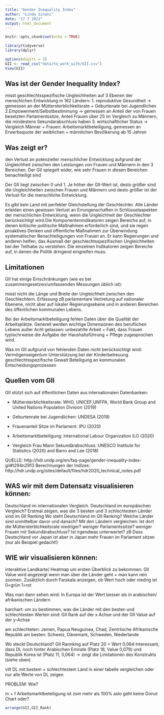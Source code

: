 ```yaml
---
title: "Gender Inequality Index"
author: "Linda Sinani"
date: "17 7 2021"
output: html_document
---
```


```r
knitr::opts_chunk$set(echo = TRUE)

library(tidyverse)
library(dplyr)

options(digits = 3)
GII <- read_csv("data/to_work_with/GII.csv")
View(GII)
```

## Was ist der Gender Inequality Index?

misst geschlechtsspezifische Ungleichheiten auf 3 Ebenen der menschlchen Entwicklung in 162 Ländern:
1. reproduktive Gesundheit -> gemessen an der Müttersterblichkeitsrate + Geburtenate bei Jugendlichen 
2.Empowerment/Selbstbestimmung -> gemessen an Anteil der von Frauen besetzten Parlamentssitze, Anteil Frauen über 25 im Vergleich zu Männern, die mindestens Sekundarabschluss haben 
3. wirtschaftlicher Status -> Vergleich Männer + Frauen: Arbeitsmarktbeteiligung, gemessen an Erwerbsquote der weiblichen + männlichen Bevölkerung ab 15 Jahren 

## Was zeigt er? 

den Verlust an potenzieller menschlicher Entwicklung aufgrund der Ungleichheit zwischen den Leistungen von Frauen und Männern in den 3 Bereichen. Der GII spiegelt wider, wie sehr Frauen in diesen Bereichen benachteiligt sind

Der GII liegt zwischen 0 und 1. Je höher der GII-Wert ist, desto größer sind die Ungleichheiten zwischen Frauen und Männern und desto größer ist der Verlust für die menschliche Entwicklung.

Es gibt kein Land mit perfekter Gleichstellung der Geschlechter. Alle Länder erleiden einen gewissen Verlust an Errungenschaften in Schlüsselaspekten der menschlichen Entwicklung, wenn die Ungleichheit der Geschlechter berücksichtigt wird.Die Komponentenindikatoren zeigen Bereiche auf, in denen kritische politische Maßnahmen erforderlich sind, und sie regen proaktives Denken und öffentliche Maßnahmen zur Überwindung systematischer Benachteiligungen von Frauen an.
Er kann Regierungen und anderen helfen, das Ausmaß der geschlechtsspezifischen Ungleichheiten bei der Teilhabe zu verstehen. Die einzelnen Indikatoren zeigen Bereiche auf, in denen die Politik dringend eingreifen muss. 

## Limitationen 

GII hat einige Einschränkungen (wie es bei zusammengesetzen/umfassenden Messungen üblich ist): 

misst nicht die Länge und Breite der Ungleichheit zwischen den Geschlechtern. Erfassung zB parlamentare Vertretung auf nationaler Ebenene, nicht aber auf lokaler Regierungsebene und in anderen Bereichen des öffentlichen kommunalen Lebens. 

Bei der Arbeitsmarktbeteiligung fehlen Daten über die Qualität der Arbeitsplätze. Generell werden wichtige Dimensionen des beruflichen Lebens außer Acht gelassen: unbezahlte Arbeit + Fakt, dass Frauen typischrweise die Aufgabe der Haushaltsführung + Pflege zugesprochen wird. 

Was im GII aufgrund von fehlenden Daten nicht berücksichtigt wird: 
Vermögenseigentum
Unterstützung bei der Kinderbetreuung 
geschlechtsspezifische Gewalt 
Beteiligung an kommunalen Entscheidungsprozessen 

## Quellen vom GII

GII stützt sich auf öffentlichen Daten aus internationalen Datenbanken:

- Müttersterblichkeitsrate: WHO, UNICEF,UNFPA, World Bank Group and United Nations Population Division (2019)

- Geburtenrate bei Jugendlichen: UNDESA (2019)

- Frauenanteil Sitze im Parlament: IPU (2020)

- Arbeitsmarktbeteiligung: International Labour Organization ILO (2020)

- Vergleich Frau Mann Sekundärabschluss: UNESCO Institute for Statistics (2020) and
Barro and Lee (2018)

QUELLE: http://hdr.undp.org/en/faq-page/gender-inequality-index-gii#t294n2913
Berechnungen der Indizes: http://hdr.undp.org/sites/default/files/hdr2020_technical_notes.pdf

## WAS wir mit dem Datensatz visualisieren können: 

Deutschland im internationalen Vergleich.
Deutschland im europäischen Vergleich?
Erstmal zeigen, was die 3 besten und 3 schlechtesten Länder sind im GII Ranking 
Wo steht Deutschland im GII Ranking? Welche Länder sind unmittelbar davor und danach? 
Mit den Ländern vergleichen: Ist dort die Müttersterblchkeitsrate niedriger? weniger Parlamentssitze? weniger Frauen mit Sekundärabschluss? 
Ist irgendwas unterwartet? zB Dass Deutschland vor Japan ist aber in Japan mehr Frauen im Parlament sitzen (nur als Beispiel gedacht!)

## WIE wir visualisieren können:

interaktive Landkarte/ Heatmap um ersten Überblick zu bekommen: GII Value wird angezeigt wenn man über die Länder geht + man kann rein zoomen. Zusätzlich durch Farskala anzeigen, ob
Wert hoch oder niedrig ist 0=grün 1=rot 

Was man dann sehen wird: In Europa ist der Wert besser als in arabischen/ afrikanischen Ländern 

barchart: um zu bestimmen, was die Länder mit den besten und schlechtesten Werten sind: GII Rank auf der x Achse und der GII Value auf der y-Achse

am schlechteten: Jemen, Papua Neuguinea, Chad, Zentrlische Afrikanische Republik
am besten: Schweiz, Dänemark, Schweden, Niederlande


Wo steckt Deutschland?  GII Rannking auf Platz 20 + Wert 0,084
Interessant, dass DL noch hinter Arabischen Emirate (Platz 18, Value 0,079) und Republik Korea ist (Platz 11, 0,064) -> zeigt die Limitationen des Konstrukts (siehe oben)

vllt DL mit bestem + schlechtestem Land in einer tabelle vergleichen oder nur alle Werte von DL zeigen 

PROBLEM: Wie?

m + f Arbeitsmarktbeteiligung ist zsm mehr als 100% aslo geht keine Donut Chart oder?

```r

arrange(GII,GII_Rank)
```
